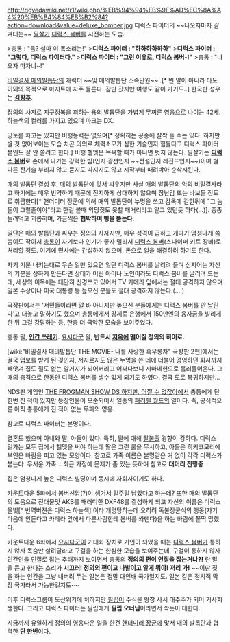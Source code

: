 http://rigvedawiki.net/r1/wiki.php/%EB%94%94%EB%9F%AD%EC%8A%A4%20%EB%B4%84%EB%B2%84?action=download&value=deluxe_bomber.jpg
디럭스 파이터의 ~~나오자마자 갈겨대는~~ [[필살기]] [[디럭스 봄버]]를 시전하는 모습.

>총통 : "음? 설마 이 목소리는!"
>'''디럭스 파이터 : "하하하하하하"'''
>'''디럭스 파이터 : "그렇다, 디럭스 파이터다."'''
>'''디럭스 파이터 : "그런 이유로, 디럭스 봄버-!"'''
>총통 : "나오자 마자냐~!"

[[비밀결사 매의발톱단]]의 캐릭터 ~~및 매의발톱단 소속단원~~ .[* 빈 말이 아니라 타도 이외의 목적으로 아지트에 자주 들른다. 잠만 잤지만 여행도 같이 가기도..] 한국판 성우는 '''[[김창후]]'''.

정의의 사자로 지구정복을 꾀하는 용의 발톱단을 가볍게 무찌른 영웅으로 나이는 42세. 하늘색의 컬러를 가지고 있으며 마크는 DX. 

망토를 차고는 있지만 비행능력은 없으며[* 정확히는 공중에 살짝 뜰 수는 있다. 하지만 별 것 없어보이는 모습 치곤 의외로 체력소모가 심한 기술인지 힘들다고 디럭스 파이터 본인도 잘 안 쓸려고 한다.] 비행 헬멧은 목욕할 때가 아니면 벗지 않는다. 필살기는 '''[[디럭스 봄버]]'''로 손에서 나가는 강력한 빔(인지 광선인지 ~~전설인지 레전드인지~~)이며 별다른 잔기술 부리지 않고 묻지도 따지지도 않고 시작부터 때려박아 순삭시킨다. 

매의 발톱단 결성 후, 매의 발톱단에 맞서 싸우지만 사실 매의 발톱단의 악의 비밀결사라고 하기에는 매우 빈약하기 때문에 진지하게 상대하지 않으며 장난감 또는 바보들 정도로 취급한다[* 핸더미러 장군에 의해 매의 발톱단이 누명을 쓰고 감옥에 갇힌뒤에 "그 놈들이 그럴줄이야"라고 한걸 볼때 악당짓도 못할 패거리라고 알고 있던듯 하다(...)]. 종종 놀려먹고 괴롭히며, 가끔씩은 '''협박하여 삥을 뜯는다.'''

일단은 매의 발톱단과 싸우는 정의의 사자지만, 매우 성격이 급하고 게다가 엄청나게 씀씀이도 작아서 [[총통]]이 자기보다 인기가 좋자 멀리서 [[디럭스 봄버]](스나이퍼 키트 장비)로 처리할 정도. 여기에 민사에는 간섭하지 않으며, 돈으로 일을 해결하려 하기도 한다.

자기 기분 내키는대로 무슨 일만 있으면 일단 디럭스 봄버를 날리려 들며 심지어는 자신의 기분을 상하게 만든다면 상대가 어린 아이나 노인이라도 디럭스 봄버를 날리려 드는데, 세상의 이목에는 대단히 신경쓰고 있어서 TV 카메라 앞에서는 절대 공격하지 않으며 일본 수상이나 미국 대통령 등 높으신 분들도 절대 공격하지 않는다.(....)

극장판에서는 '서민들이라면 알 바 아니지만 높으신 분들에게는 디럭스 봄버를 안 날린다'고 대놓고 말하기도 했으며 총통에게서 강제로 은행에서 150만엔의 융자금을 빌리게 한 뒤 그걸 강탈하는 등, 한층 더 극악한 모습을 보여주었다.

총통 왈, '''[[인간 쓰레기]].'''
[[요시다군]] 왈, '''반드시 [[지옥]]에 떨어질 정의의 히어로.'''

[wiki:"비밀결사 매의발톱단 THE MOVIE- 나를 사랑한 흑우롱차" 극장판 2편]에서는 결국 업보를 받게 된 것인지, 저지르지도 않은 누명을 쓴 데에 더불어 경영하던 회사까지 빼앗겨 집도 절도 없는 알거지가 되어버리고 어쩌다보니 시마네현으로 흘러들어온다. 그 때의 충격으로 한동안 디럭스 봄버를 낼수 없게 되기도 하였다. 결국 도로 복귀하지만...

NDS판 게임인 [[THE FROGMAN SHOW DS 하지만, 어쩔 수 없잖아]]에서 총통에게 단 한번 진 적이 있지만 등장인물이 모순되어서 일종의 [[패러렐 월드]]의 일이다. 즉, 공식적으론 아직 총통에게 진 적이 없는 무패의 영웅.

참고로 디럭스 파이터는 본명이다.

결혼도 했으며 아내와 딸, 아들이 있다. 특히, 딸에 대해 [[팔불출]] 경향이 강하다. 디럭스 일가는 모두 집에서 헬멧을 써야 하는데 딸은 그런 룰을 무시하고, 아들은 히키코모리에 부인은 바람을 피고 있는 모양이다. 참고로 가족 이름은 본명같은 거 없이 각각 디럭스가 붙는다. 무서운 가족...
최근 가정에 문제가 좀 있는 듯하며 참고로 '''대머리 진행중'''

집은 엄청나게 높은 디럭스 빌딩이며 동시에 자회사이기도 하다.

카운트다운 5화에서 봄버선암(?)이 생겨서 일주일 남았다고 하는데? 또한 매의 발톱단의 도움으로 전대물및 AKB를 패러디한 DXF48를 결성하게 되고 자신의 이름은 디럭스 물빛[* 번역버젼은 디럭스 하늘색] 이라 개명당하는데 오히려 독불장군식의 행동(자기 마음에 안든다고 카메라 앞에서 다른사람한테 봄버를 쏴댄다)을 하는 바람에 쫄딱 망했다.

카운트다운 6화에서 [[요시다군]]이 거대화 장치로 거인이 되었을 때는 [[디럭스 봄버]]가 통하지 않자 목숨만 살려달라고 구걸을 하는 한심한 모습을 보여주는데, 구걸이 통하지 않자 민간인을 인질로 잡는 추태까지 보이면서 총통의 '''정의의 편이 인질을 잡는거냐?!''' 란 말을 듣고 한다는 소리가 '''시끄러! 정의의 편이고 나발이고 알게 뭐야! 저리 가!''' ~~이딴 짓을 하는 인간을 그냥 내버려 두는 일본은 정말 대인배 국가일지도. 일본 같은 정치적 막장 국가라서 가능한걸지도~~

이후 디럭스그룹이 도산위기에 처하지만 [[필립]]이 주식을 왕창 사서 대주주가 되어 기사회생한다. 그리고 디럭스 파이터는 필립에게 '''필립 오너님'''이라면서 깍듯이 대한다.

지금까지 유일하게 정의의 영웅다운 일을 한건 [[핸더미러 장군]]에 맞서 매의 발톱단과 협력한 '''단 한번'''이다.
